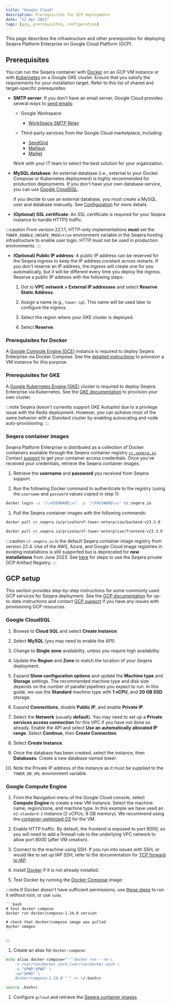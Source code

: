 ```yaml
---
title: "Google Cloud"
description: Prerequisites for GCP deployments
date: "12 Apr 2023"
tags: [gcp, prerequisites, configuration]
---
```


This page describes the infrastructure and other prerequisites for deploying Seqera Platform Enterprise on Google Cloud Platform (GCP).

## Prerequisites

You can run the Seqera container with [Docker](../docker-compose.mdx) on an GCP VM instance or with [Kubernetes](../kubernetes.mdx) on a Google GKE cluster. Ensure that you satisfy the requirements for your installation target. Refer to this list of shared and target-specific prerequisites:

- **SMTP server**: If you don't have an email server, Google Cloud provides several ways to [send emails](https://cloud.google.com/compute/docs/tutorials/sending-mail):

  - Google Workspace:

    - [WorkSpace SMTP Relay](https://support.google.com/a/answer/2956491?hl=en)

  - Third-party services from the Google Cloud marketplace, including:

    - [SendGrid](https://cloud.google.com/compute/docs/tutorials/sending-mail/using-sendgrid)
    - [Mailgun](https://cloud.google.com/compute/docs/tutorials/sending-mail/using-mailgun)
    - [Mailjet](https://cloud.google.com/compute/docs/tutorials/sending-mail/using-mailjet)

  Work with your IT team to select the best solution for your organization.

- **MySQL database**: An external database (i.e., external to your Docker Compose or Kubernetes deployment) is highly recommended for production deployments. If you don't have your own database service, you can use [Google CloudSQL](https://cloud.google.com/sql/docs/mysql/quickstart).

  If you decide to use an external database, you must create a MySQL user and database manually. See [Configuration](../configuration/overview.mdx#seqera-and-redis-databases) for more details.

- **(Optional) SSL certificate**: An SSL certificate is required for your Seqera instance to handle HTTPS traffic.

:::caution
From version 22.1.1, HTTP-only implementations **must** set the `TOWER_ENABLE_UNSAFE_MODE=true` environment variable in the Seqera hosting infrastructure to enable user login. HTTP must not be used in production environments.
:::

- **(Optional) Public IP address**: A public IP address can be reserved for the Seqera ingress to keep the IP address constant across restarts. If you don't reserve an IP address, the ingress will create one for you automatically, but it will be different every time you deploy the ingress. Reserve a public IP address with the following steps:

  1.  Got to **VPC network > External IP addresses** and select **Reserve Static Address**.

  2.  Assign a name (e.g., `tower-ip`). This name will be used later to configure the ingress.

  3.  Select the region where your GKE cluster is deployed.

  4.  Select **Reserve**.

### Prerequisites for Docker

A [Google Compute Engine (GCE)](https://cloud.google.com/compute) instance is required to deploy Seqera Enterprise via Docker Compose. See the [detailed instructions](#gcp-setup) to provision a VM instance for this purpose.

### Prerequisites for GKE

A [Google Kubernetes Engine (GKE)](https://cloud.google.com/kubernetes-engine) cluster is required to deploy Seqera Enterprise via Kubernetes. See the [GKE documentation](https://cloud.google.com/kubernetes-engine/docs) to provision your own cluster.

:::note
Seqera doesn't currently support GKE Autopilot due to a privilege issue with the Redis deployment. However, you can achieve most of the same behavior with a Standard cluster by enabling autoscaling and node auto-provisioning.
:::

### Seqera container images

Seqera Platform Enterprise is distributed as a collection of Docker containers available through the Seqera
container registry [`cr.seqera.io`](https://cr.seqera.io). Contact [support](https://support.seqera.io) to get your container access credentials. Once you've received your credentials, retrieve the Seqera container images:

1.  Retrieve the **username** and **password** you received from Seqera support.

1.  Run the following Docker command to authenticate to the registry (using the `username` and `password` values copied in step 1):

   ```bash
   docker login -u '/\<USERNAME\>/' -p '/\PASSWORD\>/' cr.seqera.io
   ```

1.  Pull the Seqera container images with the following commands:

   ```bash
   docker pull cr.seqera.io/private/nf-tower-enterprise/backend:v23.3.0

   docker pull cr.seqera.io/private/nf-tower-enterprise/frontend:v23.3.0
   ```

:::caution
`cr.seqera.io` is the default Seqera container image registry from version 22.4. Use of the AWS, Azure, and Google Cloud image registries in existing installations is still supported but is deprecated for **new installations** from June 2023. See [here](../advanced-topics/seqera-container-images.mdx) for steps to use the Seqera private GCP Artifact Registry.
:::

## GCP setup

This section provides step-by-step instructions for some commonly used GCP services for Seqera deployment. See the [GCP documentation](https://cloud.google.com/docs) for up-to-date instructions and contact [GCP support](https://cloud.google.com/support-hub) if you have any issues with provisioning GCP resources.

### Google CloudSQL

1.  Browse to **Cloud SQL** and select **Create Instance**.

1.  Select **MySQL** (you may need to enable the API).

1.  Change to **Single zone** availability, unless you require high availability.

1.  Update the **Region** and **Zone** to match the location of your Seqera deployment.

1.  Expand **Show configuration options** and update the **Machine type** and **Storage** settings. The recommended machine type and disk size depends on the number of parallel pipelines you expect to run. In this guide, we use the **Standard** machine type with **1 vCPU**, and **20 GB SSD** storage.

1.  Expand **Connections**, disable **Public IP**, and enable **Private IP**.

1.  Select the **Network** (usually **default**). You may need to set up a **Private services access connection** for this VPC if you have not done so already. Enable the API and select **Use an automatically allocated IP range**. Select **Continue**, then **Create Connection**.

1.  Select **Create Instance**.

1.  Once the database has been created, select the instance, then **Databases**. Create a new database named _tower_.

1.  Note the Private IP address of the instance as it must be supplied to the `TOWER_DB_URL` environment variable.

### Google Compute Engine

1.  From the Navigation menu of the Google Cloud console, select **Compute Engine** to create a new VM instance. Select the machine name, region/zone, and machine type. In this example we have used an `e2-standard-2` instance (2 vCPUs, 8 GB memory). We recommend using the [container-optimized OS](https://cloud.google.com/community/tutorials/docker-compose-on-container-optimized-os) for the VM.

1.  Enable HTTP traffic. By default, the frontend is exposed to port 8000, so you will need to add a firewall rule to the underlying VPC network to allow port 8000 (after VM creation).

1.  Connect to the machine using SSH. If you run into issues with SSH, or would like to set up IAP SSH, refer to the documentation for [TCP forward to IAP](https://cloud.google.com/iap/docs/using-tcp-forwarding).

1.  Install [Docker](https://docs.docker.com/engine/install/debian/) if it is not already installed.

1.  Test Docker by running the [Docker Compose](https://hub.docker.com/r/docker/compose/tags/) image:

:::note
If Docker doesn't have sufficient permissions, use [these steps](https://docs.docker.com/engine/install/linux-postinstall/#manage-docker-as-a-non-root-user) to run it without root, or use `sudo`.

    ```bash
    # test docker compose
    docker run docker/compose:1.24.0 version

    # check that docker/compose image was pulled
    docker images
    ```

:::

1.  Create an alias for `docker-compose`:

   ```bash
   echo alias docker-compose="'"'docker run --rm \
       -v /var/run/docker.sock:/var/run/docker.sock \
       -v "$PWD:$PWD" \
       -w="$PWD" \
       docker/compose:1.24.0'"'" >> ~/.bashrc

   source .bashrc
   ```

1.  Configure `gcloud` and retrieve the [Seqera container images](#seqera-container-images).
